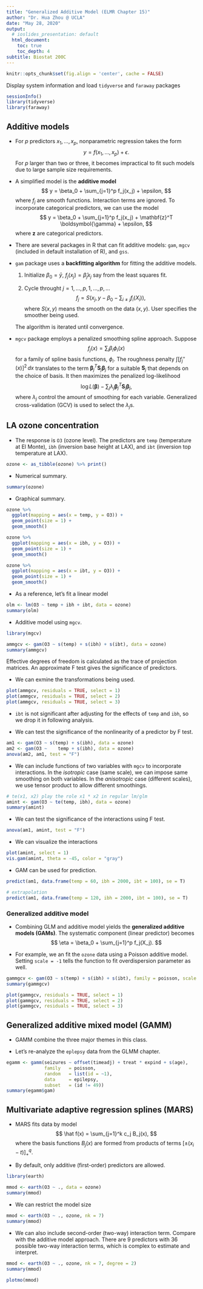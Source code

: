 ```yaml
---
title: "Generalized Additive Model (ELMR Chapter 15)"
author: "Dr. Hua Zhou @ UCLA"
date: "May 28, 2020"
output:
  # ioslides_presentation: default
  html_document:
    toc: true
    toc_depth: 4  
subtitle: Biostat 200C
---
```


```r
knitr::opts_chunk$set(fig.align = 'center', cache = FALSE)
```

Display system information and load `tidyverse` and `faraway` packages
```r
sessionInfo()
library(tidyverse)
library(faraway)
```

## Additive models

- For $p$ predictors $x_1, \ldots, x_p$, nonparametric regression takes the form
$$
y = f(x_1, \ldots, x_p) + \epsilon.
$$
For $p$ larger than two or three, it becomes impractical to fit such models due to large sample size requirements. 

- A simplified model is the **additive model**
$$
y = \beta_0 + \sum_{j=1}^p f_j(x_j) + \epsilon,
$$
where $f_j$ are smooth functions. Interaction terms are ignored. To incorporate categorical predictors, we can use the model
$$
y = \beta_0 + \sum_{j=1}^p f_j(x_j) + \mathbf{z}^T \boldsymbol{\gamma} + \epsilon,
$$
where $\mathbf{z}$ are categorical predictors.

- There are several packages in R that can fit additive models: `gam`, `mgcv` (included in default installation of R), and `gss`.

- `gam` package uses a **backfitting algorithm** for fitting the additive models.

    1. Initialize $\beta_0 = \bar y$, $f_j(x_j) = \hat \beta_j x_j$ say from the least squares fit.  
    
    2. Cycle throught $j=1,\ldots,p, 1,\ldots,p,\ldots$
    $$
    f_j = S(x_j, y - \beta_0 - \sum_{i \ne j} f_i(X_i)),
    $$
    where $S(x,y)$ means the smooth on the data $(x, y)$. User specifies the smoother being used. 
    
    The algorithm is iterated until convergence. 

- `mgcv` package employs a penalized smoothing spline approach. Suppose
$$
f_j(x) = \sum_i \beta_i \phi_i(x)
$$
for a family of spline basis functions, $\phi_i$. The roughness penalty $\int [f_j''(x)]^2 \, dx$ translates to the term $\boldsymbol{\beta}_j^T \mathbf{S}_j \boldsymbol{\beta}_j$ for a suitable $\mathbf{S}_j$ that depends on the choice of basis. It then maximizes the penalized log-likelihood
$$
\log L(\boldsymbol{\beta}) - \sum_j \lambda_j \boldsymbol{\beta}_j^T \mathbf{S}_j \boldsymbol{\beta}_j,
$$
where $\lambda_j$ control the amount of smoothing for each variable. Generalized cross-validation (GCV) is used to select the $\lambda_j$s. 

    
## LA ozone concentration

- The response is `O3` (ozone level). The predictors are `temp` (temperature at El Monte), `ibh` (inversion base height at LAX), and `ibt` (inversion top temperature at LAX). 
```r
ozone <- as_tibble(ozone) %>% print()
```    

- Numerical summary.
```r
summary(ozone)
```

- Graphical summary. 
```r
ozone %>%
  ggplot(mapping = aes(x = temp, y = O3)) + 
  geom_point(size = 1) + 
  geom_smooth()
```

```r
ozone %>%
  ggplot(mapping = aes(x = ibh, y = O3)) + 
  geom_point(size = 1) + 
  geom_smooth()
```

```r
ozone %>%
  ggplot(mapping = aes(x = ibt, y = O3)) + 
  geom_point(size = 1) + 
  geom_smooth()
```

- As a reference, let's fit a linear model
```r
olm <- lm(O3 ~ temp + ibh + ibt, data = ozone)
summary(olm)
```


<!-- - Effects of predictors.  -->

<!-- ```{r} -->
<!-- library(effects) -->
<!-- plot(Effect("temp", olm, partial.residuals = TRUE)) -->
<!-- plot(Effect("ibh",  olm, partial.residuals = TRUE)) -->
<!-- plot(Effect("ibt",  olm, partial.residuals = TRUE)) -->
<!-- ``` -->

- Additive model using `mgcv`.

```r
library(mgcv)

ammgcv <- gam(O3 ~ s(temp) + s(ibh) + s(ibt), data = ozone)
summary(ammgcv)
```
Effective degrees of freedom is calculated as the trace of projection matrices. An approximate F test gives the significance of predictors.


- We can exmine the transformations being used.

```r
plot(ammgcv, residuals = TRUE, select = 1)
plot(ammgcv, residuals = TRUE, select = 2)
plot(ammgcv, residuals = TRUE, select = 3)
```

- `ibt` is not significant after adjusting for the effects of `temp` and `ibh`, so we drop it in following analysis.

- We can test the significance of the nonlinearity of a predictor by F test.

```r
am1 <- gam(O3 ~ s(temp) + s(ibh), data = ozone)
am2 <- gam(O3 ~    temp + s(ibh), data = ozone)
anova(am2, am1, test = "F")
```

- We can include functions of two variables with `mgcv` to incorporate interactions. In the *isotropic* case (same scale), we can impose same smoothing on both variables. In the *anisotropic* case (different scales), we use tensor product to allow different smoothings.

```r
# te(x1, x2) play the role x1 * x2 in regular lm/glm
amint <- gam(O3 ~ te(temp, ibh), data = ozone)
summary(amint)
```

- We can test the significance of the interactions using F test.

```r
anova(am1, amint, test = "F")
```

- We can visualize the interactions

```r
plot(amint, select = 1)
vis.gam(amint, theta = -45, color = "gray")
```

- GAM can be used for prediction.

```r
predict(am1, data.frame(temp = 60, ibh = 2000, ibt = 100), se = T)
```
```r
# extrapolation
predict(am1, data.frame(temp = 120, ibh = 2000, ibt = 100), se = T)
```

### Generalized additive model

- Combining GLM and additive model yields the **generalized additive models (GAMs)**. The systematic component (linear predictor) becomes
$$
\eta = \beta_0 + \sum_{j=1}^p f_j(X_j).
$$

- For example, we an fit the `ozone` data using a Poisson additive model. Setting `scale = -1` tells the function to fit overdispersion parameter as well. 

```r
gammgcv <- gam(O3 ~ s(temp) + s(ibh) + s(ibt), family = poisson, scale = -1, data = ozone)
summary(gammgcv)
```

```r
plot(gammgcv, residuals = TRUE, select = 1)
plot(gammgcv, residuals = TRUE, select = 2)
plot(gammgcv, residuals = TRUE, select = 3)
```

## Generalized additive mixed model (GAMM)

- GAMM combine the three major themes in this class. 

- Let's re-analyze the `eplepsy` data from the GLMM chapter. 

```r
egamm <- gamm(seizures ~ offset(timeadj) + treat * expind + s(age), 
              family   = poisson, 
              random   = list(id = ~1), 
              data     = epilepsy,  
              subset   = (id != 49))
summary(egamm$gam)
```

## Multivariate adaptive regression splines (MARS)

- MARS fits data by model
$$
\hat f(x) = \sum_{j=1}^k c_j B_j(x),
$$
where the basis functions $B_j(x)$ are formed from products of terms $[\pm (x_i - t)]_+^q$. 

- By default, only additive (first-order) predictors are allowed. 

```r
library(earth)

mmod <- earth(O3 ~ ., data = ozone)
summary(mmod)
```

- We can restrict the model size
```r
mmod <- earth(O3 ~ ., ozone, nk = 7)
summary(mmod)
```

- We can also include second-order (two-way) interaction term. Compare with the additive model approach. There are 9 predictors with 36 possible two-way interaction terms, which is complex to estimate and interpret. 

```r
mmod <- earth(O3 ~ ., ozone, nk = 7, degree = 2)
summary(mmod)
```

```r
plotmo(mmod)
```
